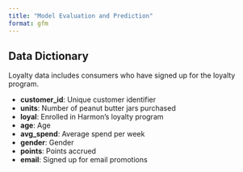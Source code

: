 ```yaml
---
title: "Model Evaluation and Prediction"
format: gfm
---
```


## Data Dictionary

Loyalty data includes consumers who have signed up for the loyalty program.

- **customer_id**: Unique customer identifier
- **units**: Number of peanut butter jars purchased
- **loyal**: Enrolled in Harmon's loyalty program
- **age**: Age
- **avg_spend**: Average spend per week
- **gender**: Gender
- **points**: Points accrued
- **email**: Signed up for email promotions

